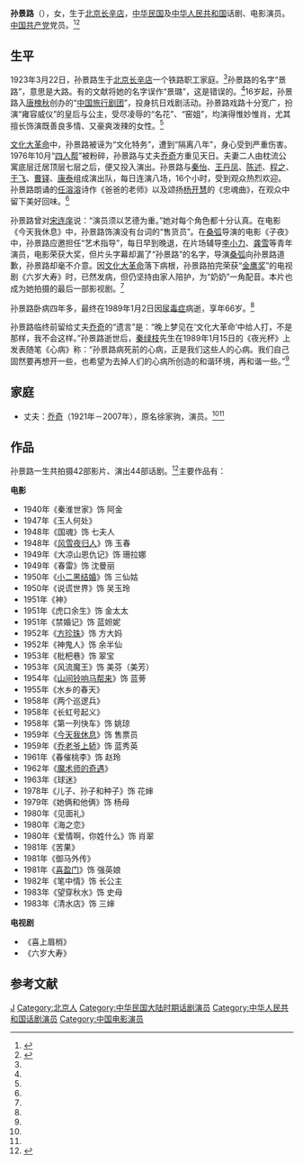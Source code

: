 '''孙景路'''（{{bd|1923年|3月22日|1989年|1月2日|catIdx=S孙}}），女，生于[[北京|北京]][[长辛店镇|长辛店]]，[[中华民国|中华民国]]及[[中华人民共和国|中华人民共和国]]话剧、电影演员。[[中国共产党|中国共产党]]党员。<ref name=hxw>{{Cite web |url=http://news.hexun.com/2012-07-25/143964974.html |title=宋连庠，忆念影人孙景路，和讯网，2012年07月25日 |access-date=2013-09-03 |archive-date=2016-03-04 |archive-url=https://web.archive.org/web/20160304205205/http://news.hexun.com/2012-07-25/143964974.html |dead-url=no }}</ref><ref name=whb>{{Cite web |url=http://whb.news365.com.cn/bh/201305/t20130508_1116799.html |title=“孙景路”，不是“孙景璐” ，文汇报，2013-05-08 |access-date=2013-09-03 |archive-date=2013-05-09 |archive-url=https://web.archive.org/web/20130509035427/http://whb.news365.com.cn/bh/201305/t20130508_1116799.html |dead-url=yes }}</ref>

==生平==
1923年3月22日，孙景路生于[[北京|北京]][[长辛店镇|长辛店]]一个铁路职工家庭。<ref name=hxw/>孙景路的名字“景路”，意思是大路。有的文献将她的名字误作“景璐”，这是错误的。<ref name=whb/>16岁起，孙景路入[[唐槐秋|唐槐秋]]创办的“[[中国旅行剧团|中国旅行剧团]]”，投身抗日戏剧活动。孙景路戏路十分宽广，扮演“雍容威仪”的皇后与公主，受尽凌辱的“名花”、“窑姐”，均演得惟妙惟肖，尤其擅长饰演既善良多情、又豪爽泼辣的女性。<ref name=hxw/>

[[文化大革命|文化大革命]]中，孙景路被诬为“文化特务”，遭到“隔离八年”，身心受到严重伤害。1976年10月“[[四人帮|四人帮]]”被粉碎，孙景路与丈夫[[乔奇|乔奇]]方重见天日。夫妻二人由枕流公寓底层迁居顶层七层之后，便又投入演出。孙景路与[[秦怡|秦怡]]、[[王丹凤|王丹凤]]、[[陈述|陈述]]、[[程之|程之]]、[[于飞|于飞]]、[[曹铎|曹铎]]、[[康泰|康泰]]组成演出队，每日连演八场，16个小时，受到观众热烈欢迎。孙景路朗诵的[[任溶溶|任溶溶]]诗作《爸爸的老师》以及颂扬[[杨开慧|杨开慧]]的《忠魂曲》，在观众中留下美好回味。<ref name=hxw/>

孙景路曾对[[宋连庠|宋连庠]]说：“演员须以艺德为重。”她对每个角色都十分认真。在电影《今天我休息》中，孙景路饰演没有台词的“售货员”。在[[桑弧|桑弧]]导演的电影《子夜》中，孙景路应邀担任“艺术指导”，每日早到晚退，在片场辅导[[李小力|李小力]]、[[龚雪|龚雪]]等青年演员，电影荣获大奖，但片头字幕却漏了“孙景路”的名字，导演[[桑弧|桑弧]]向孙景路道歉，孙景路却毫不介意。因[[文化大革命|文化大革命]]落下病根，孙景路拍完荣获“[[金鹰奖|金鹰奖]]”的电视剧《六岁大寿》时，已然发病，但仍坚持由家人陪护，为“奶奶”一角配音。本片也成为她拍摄的最后一部影视剧。<ref name=hxw/>

孙景路卧病四年多，最终在1989年1月2日因[[尿毒症|尿毒症]]病逝，享年66岁。<ref name=hxw/>

孙景路临终前留给丈夫[[乔奇|乔奇]]的“遗言”是：“晚上梦见在‘文化大革命’中给人打，不是那样，我不会这样。”孙景路逝世后，[[秦绿枝|秦绿枝]]先生在1989年1月15日的《夜光杯》上发表随笔《心病》称：“孙景路病死前的心病，正是我们这些人的心病。我们自己固然要再想开一些，也希望为去掉人们的心病所创造的和谐环境，再和谐一些。”<ref name=hxw/>

==家庭==
*丈夫：[[乔奇|乔奇]]（1921年－2007年），原名徐家驹，演员。<ref name=hxw/><ref name=whb/>

==作品==
孙景路一生共拍摄42部影片、演出44部话剧。<ref>{{Cite web |url=http://sh.eastday.com/eastday/node3521/node144492/node194355/node210181/node210183/node210184/u1a2957218.html |title=配角之王乔奇的艺术人生，东方网，于2013-09-03查阅 |access-date=2013-09-03 |archive-date=2016-03-04 |archive-url=https://web.archive.org/web/20160304193426/http://sh.eastday.com/eastday/node3521/node144492/node194355/node210181/node210183/node210184/u1a2957218.html |dead-url=no }}</ref>主要作品有：

'''电影'''
*1940年《秦淮世家》饰 阿金
*1947年《玉人何处》
*1948年《国魂》饰 七夫人
*1948年《[[风雪夜归人|风雪夜归人]]》饰 玉春
*1949年《大凉山恩仇记》饰 珊拉娜
*1949年《春雷》饰 沈曼丽
*1950年《[[小二黑结婚|小二黑结婚]]》饰 三仙姑
*1950年《说谎世界》饰 吴玉玲
*1951年《神》
*1951年《虎口余生》饰 金太太
*1951年《禁婚记》饰 蓝妲妮
*1952年《[[方珍珠|方珍珠]]》饰 方大妈
*1952年《神鬼人》饰 余半仙
*1953年《枇杷巷》饰 翠宝
*1953年《风流魔王》饰 美芬（美芳）
*1954年《[[山间铃响马帮来|山间铃响马帮来]]》饰 蓝蒡
*1955年《水乡的春天》
*1958年《两个巡逻兵》
*1958年《长虹号起义》
*1958年《第一列快车》饰 姚琼
*1959年《[[今天我休息|今天我休息]]》饰 售票员
*1959年《[[乔老爷上轿|乔老爷上轿]]》饰 蓝秀英
*1961年《春催桃李》饰 赵玲
*1962年《[[魔术师的奇遇|魔术师的奇遇]]》
*1963年《球迷》
*1978年《儿子、孙子和种子》饰 花婶
*1979年《她俩和他俩》饰 杨母
*1980年《见面礼》
*1980年《海之恋》
*1980年《爱情啊，你姓什么》饰 肖翠
*1981年《苦果》
*1981年《御马外传》
*1981年《[[喜盈门|喜盈门]]》饰 强英娘
*1982年《笔中情》饰 长公主
*1983年《望穿秋水》饰 史母
*1983年《清水店》饰 三婶 

'''电视剧'''
*《喜上眉梢》
*《六岁大寿》

==参考文献==
{{reflist}}

{{DEFAULTSORT:Sun孙}}
[[Category:孙姓|J]]
[[Category:北京人|Category:北京人]]
[[Category:中华民国大陆时期话剧演员|Category:中华民国大陆时期话剧演员]]
[[Category:中华人民共和国话剧演员|Category:中华人民共和国话剧演员]]
[[Category:中国电影演员|Category:中国电影演员]]